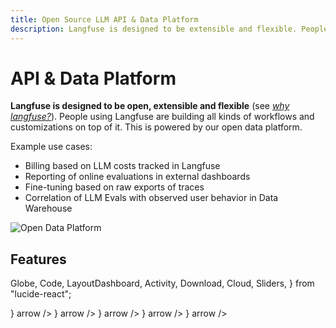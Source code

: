 ```yaml
---
title: Open Source LLM API & Data Platform
description: Langfuse is designed to be extensible and flexible. People using Langfuse are building all kinds of workflows and customizations on top of it. This is powered by our open data platform.
---
```


# API & Data Platform

**Langfuse is designed to be open, extensible and flexible** (see [_why langfuse?_](/why)). People using Langfuse are building all kinds of workflows and customizations on top of it. This is powered by our open data platform.

Example use cases:

- Billing based on LLM costs tracked in Langfuse
- Reporting of online evaluations in external dashboards
- Fine-tuning based on raw exports of traces
- Correlation of LLM Evals with observed user behavior in Data Warehouse

<Frame fullWidth>
  <img
    src="/images/docs/open-data-platform-light.png"
    alt="Open Data Platform"
  />
</Frame>

## Features

  Globe,
  Code,
  LayoutDashboard,
  Activity,
  Download,
  Cloud,
  Sliders,
} from "lucide-react";

<Cards num={3}>
  <Card
    title="Public API"
    href="/docs/api-and-data-platform/features/public-api"
    icon={<Globe />}
    arrow
  />
  <Card
    title="Query via SDKs"
    href="/docs/api-and-data-platform/features/query-via-sdk"
    icon={<Code />}
    arrow
  />
  <Card
    title="Export from UI"
    href="/docs/api-and-data-platform/features/export-from-ui"
    icon={<Download />}
    arrow
  />
  <Card
    title="Export to Blob Storage"
    href="/docs/api-and-data-platform/features/export-to-blob-storage"
    icon={<Cloud />}
    arrow
  />
  <Card
    title="Export for Fine-Tuning"
    href="/docs/api-and-data-platform/features/fine-tuning"
    icon={<Sliders />}
    arrow
  />
</Cards>
